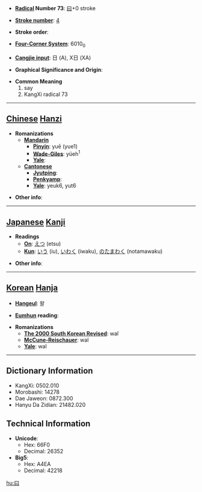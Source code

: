 * '''[[Wiktionary:Chinese radical index| Radical]] Number 73''': [[Wiktionary:Chinese radical index 曰|曰]]+0 stroke

* '''[[Wiktionary:Chinese total strokes index|Stroke number]]''': [[Wiktionary:Chinese total strokes index 4|4]]

* '''Stroke order''': 

* '''[[Wiktionary:Chinese four corner index|Four-Corner System]]''': 6010<sub>0</sub>

* '''[[Wiktionary:Chinese Cangjie index|Cangjie input]]''': 日 (A), X日 (XA)

* '''Graphical Significance and Origin''': 

* '''Common Meaning'''
*#say
*# KangXi radical 73


----

== [[Chinese]] [[Hanzi]] ==

* '''Romanizations'''
** '''[[Mandarin]]'''
*** '''[[Pinyin]]''': yuē (yue1)
*** '''[[Wade-Giles]]''': yüeh<sup>1</sup>
*** '''[[Yale]]''': 
** '''[[Cantonese]]'''
*** '''[[Jyutping]]''':
*** '''[[Penkyamp]]''': 
*** '''[[Yale]]''': yeuk6, yut6

* '''Other info''': 

----

== [[Japanese]] [[Kanji]] ==

* '''Readings'''
** '''[[On]]''': [[えつ]] (etsu)
** '''[[Kun]]''': [[いう]] (iu), [[いわく]] (iwaku), [[のたまわく]] (notamawaku)

* '''Other info''':  

----

== [[Korean]] [[Hanja]] ==

* '''[[Hangeul]]''': 왈

* '''[[Eumhun]] reading''': 

* '''Romanizations'''
** '''[[The 2000 South Korean Revised Romanization|The 2000 South Korean Revised]]''': wal
** '''[[McCune-Reischauer]]''': wal
** '''[[Yale]]''': wal

----

== Dictionary Information ==

* KangXi: 0502.010
* Morobashi: 14278
* Dae Jaweon: 0872.300
* Hanyu Da Zidian: 21482.020

== Technical Information ==

* '''Unicode''':
** Hex: 66F0
** Decimal: 26352
* '''Big5''':
** Hex: A4EA
** Decimal: 42218

[[hu:曰]]